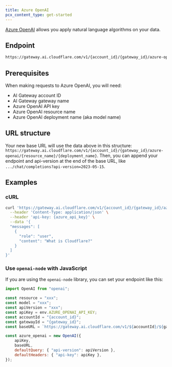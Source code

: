 ```yaml
---
title: Azure OpenAI
pcx_content_type: get-started
---
```


[Azure OpenAI](https://azure.microsoft.com/en-gb/products/ai-services/openai-service/) allows you apply natural language algorithms on your data.

## Endpoint

```txt
https://gateway.ai.cloudflare.com/v1/{account_id}/{gateway_id}/azure-openai/{resource_name}/{deployment_name}
```

## Prerequisites

When making requests to Azure OpenAI, you will need:

- AI Gateway account ID
- AI Gateway gateway name
- Azure OpenAI API key
- Azure OpenAI resource name
- Azure OpenAI deployment name (aka model name)

## URL structure

Your new base URL will use the data above in this structure: `https://gateway.ai.cloudflare.com/v1/{account_id}/{gateway_id}/azure-openai/{resource_name}/{deployment_name}`. Then, you can append your endpoint and api-version at the end of the base URL, like `.../chat/completions?api-version=2023-05-15`.

## Examples

### cURL

```bash title="Example fetch request"
curl 'https://gateway.ai.cloudflare.com/v1/{account_id}/{gateway_id}/azure-openai/{resource_name}/{deployment_name}/chat/completions?api-version=2023-05-15' \
  --header 'Content-Type: application/json' \
  --header 'api-key: {azure_api_key}' \
  --data '{
  "messages": [
    {
      "role": "user",
      "content": "What is Cloudflare?"
    }
  ]
}'
```

### Use `openai-node` with JavaScript

If you are using the `openai-node` library, you can set your endpoint like this:

```js title="JavaScript"
import OpenAI from "openai";

const resource = "xxx";
const model = "xxx";
const apiVersion = "xxx";
const apiKey = env.AZURE_OPENAI_API_KEY;
const accountId = "{account_id}";
const gatewayId = "{gateway_id}";
const baseURL = `https://gateway.ai.cloudflare.com/v1/${accountId}/${gatewayId}/azure-openai/${resource}/${model}`;

const azure_openai = new OpenAI({
	apiKey,
	baseURL,
	defaultQuery: { "api-version": apiVersion },
	defaultHeaders: { "api-key": apiKey },
});
```
